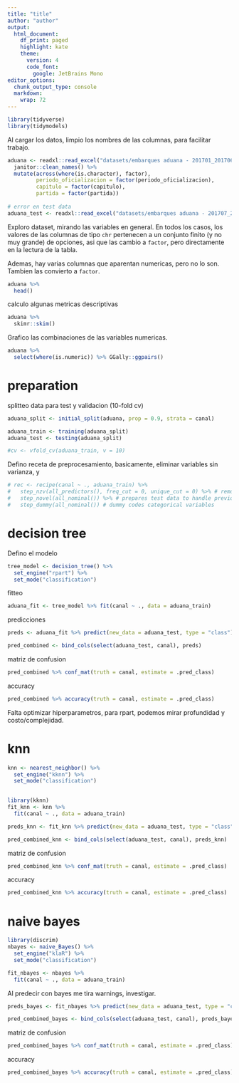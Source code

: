 ```yaml
---
title: "title"
author: "author"
output:
  html_document:
    df_print: paged
    highlight: kate
    theme:
      version: 4
      code_font: 
        google: JetBrains Mono
editor_options:
  chunk_output_type: console
  markdown:
    wrap: 72
---
```


```r
library(tidyverse)
library(tidymodels)
```

Al cargar los datos, limpio los nombres de las columnas, para facilitar trabajo.

```r
aduana <- readxl::read_excel("datasets/embarques aduana - 201701_201706.xls") %>% 
  janitor::clean_names() %>% 
  mutate(across(where(is.character), factor),
         periodo_oficializacion = factor(periodo_oficializacion),
         capitulo = factor(capitulo),
         partida = factor(partida))
  
# error en test data
aduana_test <- readxl::read_excel("datasets/embarques aduana - 201707_201707.xls")
```

Exploro dataset, mirando las variables en general. 
En todos los casos, los valores de las columnas de tipo `chr` pertenecen a un conjunto
finito (y no muy grande) de opciones, asi que las cambio a `factor`, pero directamente en la
lectura de la tabla. 

Ademas, hay varias columnas que aparentan numericas, pero no lo son. Tambien las convierto a `factor`.


```r
aduana %>% 
  head()
```

calculo algunas metricas descriptivas

```r
aduana %>% 
  skimr::skim()
```

Grafico las combinaciones de las variables numericas.

```r
aduana %>% 
  select(where(is.numeric)) %>% GGally::ggpairs() 
```


# preparation

splitteo data para test y validacion (10-fold cv)

```r
aduana_split <- initial_split(aduana, prop = 0.9, strata = canal)

aduana_train <- training(aduana_split)
aduana_test <- testing(aduana_split)

#cv <- vfold_cv(aduana_train, v = 10)
```

Defino receta de preprocesamiento, basicamente, eliminar variables sin varianza, y 

```r
# rec <- recipe(canal ~ ., aduana_train) %>% 
#   step_nzv(all_predictors(), freq_cut = 0, unique_cut = 0) %>% # remove variables with zero variances
#   step_novel(all_nominal()) %>% # prepares test data to handle previously unseen factor levels 
#   step_dummy(all_nominal()) # dummy codes categorical variables

```

# decision tree

Defino el modelo

```r
tree_model <- decision_tree() %>% 
  set_engine("rpart") %>% 
  set_mode("classification")
```

fitteo

```r
aduana_fit <- tree_model %>% fit(canal ~ ., data = aduana_train)
```

predicciones

```r
preds <- aduana_fit %>% predict(new_data = aduana_test, type = "class") 

pred_combined <- bind_cols(select(aduana_test, canal), preds)
```

matriz de confusion

```r
pred_combined %>% conf_mat(truth = canal, estimate = .pred_class)
```

accuracy

```r
pred_combined %>% accuracy(truth = canal, estimate = .pred_class)
```

Falta optimizar hiperparametros, para rpart, podemos mirar profundidad y costo/complejidad.

# knn

```r
knn <- nearest_neighbor() %>% 
  set_engine("kknn") %>% 
  set_mode("classification")
  
```

```r
library(kknn)
fit_knn <- knn %>% 
  fit(canal ~ ., data = aduana_train)
```

```r
preds_knn <- fit_knn %>% predict(new_data = aduana_test, type = "class") 

pred_combined_knn <- bind_cols(select(aduana_test, canal), preds_knn)
```

matriz de confusion

```r
pred_combined_knn %>% conf_mat(truth = canal, estimate = .pred_class)
```

accuracy

```r
pred_combined_knn %>% accuracy(truth = canal, estimate = .pred_class)
```

# naive bayes

```r
library(discrim)
nbayes <- naive_Bayes() %>% 
  set_engine("klaR") %>% 
  set_mode("classification")

```

```r
fit_nbayes <- nbayes %>% 
  fit(canal ~ ., data = aduana_train)
```

Al predecir con bayes me tira warnings, investigar.

```r
preds_bayes <- fit_nbayes %>% predict(new_data = aduana_test, type = "class") 

pred_combined_bayes <- bind_cols(select(aduana_test, canal), preds_bayes)
```

matriz de confusion

```r
pred_combined_bayes %>% conf_mat(truth = canal, estimate = .pred_class)
```

accuracy

```r
pred_combined_bayes %>% accuracy(truth = canal, estimate = .pred_class)
```